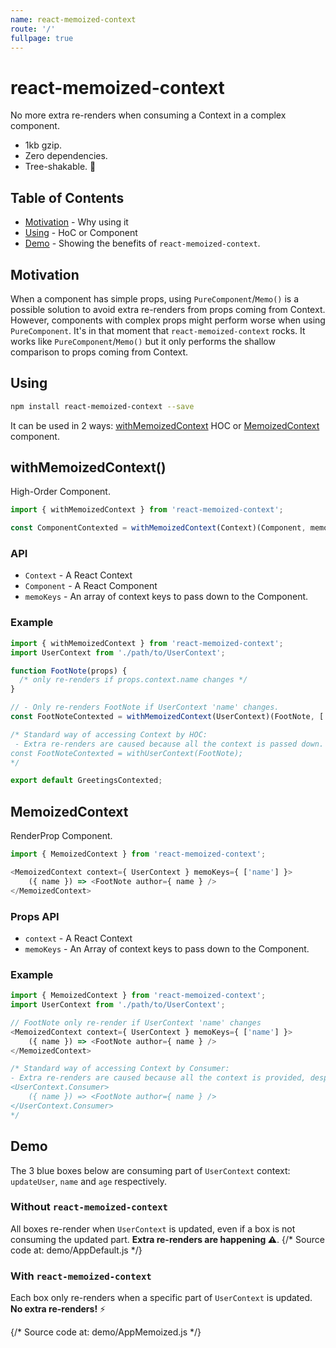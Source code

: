 ```yaml
---
name: react-memoized-context
route: '/'
fullpage: true
---
```



# react-memoized-context

No more extra re-renders when consuming a Context in a complex component.
- 1kb gzip.
- Zero dependencies.
- Tree-shakable. 🌴

## Table of Contents
- [Motivation](#motivation) - Why using it
- [Using](#using) - HoC or Component
- [Demo](#demo) - Showing the benefits of `react-memoized-context`.

## Motivation
When a component has simple props, using `PureComponent`/`Memo()` is a possible solution to avoid extra re-renders from props coming from Context. However, components with complex props might perform worse when using `PureComponent`. It's in that moment that `react-memoized-context` rocks. It works like `PureComponent`/`Memo()` but it only performs the shallow comparison to props coming from Context.


## Using

```bash
npm install react-memoized-context --save
```

It can be used in 2 ways: [withMemoizedContext](#withmemoizedcontext) HOC or [MemoizedContext](#memoizedcontext) component.

## withMemoizedContext()
High-Order Component.

```js
import { withMemoizedContext } from 'react-memoized-context';

const ComponentContexted = withMemoizedContext(Context)(Component, memoKeys);
```

### API
- `Context` - A React Context
- `Component` - A React Component
- `memoKeys` - An array of context keys to pass down to the Component.

### Example

```js
import { withMemoizedContext } from 'react-memoized-context';
import UserContext from './path/to/UserContext';

function FootNote(props) {
  /* only re-renders if props.context.name changes */
}

// - Only re-renders FootNote if UserContext 'name' changes.
const FootNoteContexted = withMemoizedContext(UserContext)(FootNote, ['name']);

/* Standard way of accessing Context by HOC:
 - Extra re-renders are caused because all the context is passed down.
const FootNoteContexted = withUserContext(FootNote);
*/

export default GreetingsContexted;
```

## MemoizedContext
RenderProp Component.

```js
import { MemoizedContext } from 'react-memoized-context';

<MemoizedContext context={ UserContext } memoKeys={ ['name'] }>
    ({ name }) => <FootNote author={ name } />
</MemoizedContext>
```

### Props API
- `context` - A React Context
- `memoKeys` - An Array of context keys to pass down to the Component.

### Example

```js
import { MemoizedContext } from 'react-memoized-context';
import UserContext from './path/to/UserContext';

// FootNote only re-render if UserContext 'name' changes
<MemoizedContext context={ UserContext } memoKeys={ ['name'] }>
    ({ name }) => <FootNote author={ name } />
</MemoizedContext>

/* Standard way of accessing Context by Consumer:
- Extra re-renders are caused because all the context is provided, despite of only name being used.
<UserContext.Consumer>
    ({ name }) => <FootNote author={ name } />
</UserContext.Consumer>
*/
```

## Demo

The 3 blue boxes below are consuming part of `UserContext` context: `updateUser`, `name` and `age` respectively.

### Without `react-memoized-context`
All boxes re-render when `UserContext` is updated, even if a box is not consuming the updated part. **Extra re-renders are happening ⚠️**.
<Playground>
    {/* Source code at: demo/AppDefault.js */}
    <AppDefault />
</Playground>

### With `react-memoized-context`
Each box only re-renders when a specific part of `UserContext` is updated. **No extra re-renders!** ⚡️

<Playground>
    {/* Source code at: demo/AppMemoized.js */}
    <AppMemoized />
</Playground>
